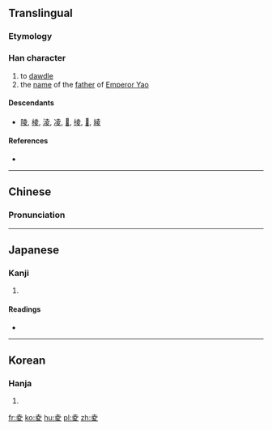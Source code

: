 ==Translingual==

===Etymology===
{{Han compound|𡴆|夊|c1=p|c2=s|t2=walk|ls=psc}}

===Han character===
{{Han char|rn=35|rad=夊|as=05|sn=8|four=4040<sub>7</sub>|canj=土金竹水 (GCHE)|ids=⿳[[土]][[八]][[夂]]}}

# to [[dawdle]]
# the [[name]] of the [[father]] of [[w:Emperor Yao|Emperor Yao]]

====Descendants====
* [[陵]], [[棱]], [[淩]], [[凌]], [[𩜁]], [[掕]], [[𡕮]], [[綾]]

====References====
* {{Han ref|kx=0245.050|dkj=05714|dj=0485.230|hdz=20869.010|uh=590C|ud=22796|bh=CC42|bd=52290}}

----

==Chinese==
{{zh-forms}}

===Pronunciation===
{{zh-pron
|m=líng
|c=ling4
|mc=y
|oc=y
|ma=
|cat=v,pn
}}

----

==Japanese==

===Kanji===
{{ja-kanji|grade=|rs=夊05}}

# {{defn|lang=ja|sort=夊05}}

====Readings====
* {{ja-readings|on=[[りょう]] (ryō)|kun=[[しのぐ]] (shinogu), [[すたれる]] (sutareru)}}

----

==Korean==

===Hanja===
{{ko-hanja|hangeul=[[릉]], [[능]]|eumhun=|rv=reung, neung|mr=rŭng, nŭng|y=lung, nung}}

# {{defn|lang=ko|sort=夊05}}

[[fr:夌]]
[[ko:夌]]
[[hu:夌]]
[[pl:夌]]
[[zh:夌]]